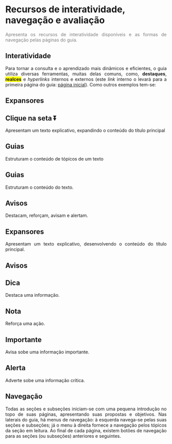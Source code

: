 # Recursos de interatividade, navegação e avaliação

::: {style="text-align: justify;"}
[Apresenta os recursos de interatividade disponíveis e as formas de navegação pelas páginas do guia.]{style="color: gray"}

## Interatividade

Para tornar a consulta e o aprendizado mais dinâmicos e eficientes, o guia utiliza diversas ferramentas, muitas delas comuns, como, **destaques**, [**realces**]{style="background-color:yellow"} e *hyperlinks* internos e externos (este *link* interno o levará para a primeira página do guia: [página inicial](index.qmd)). Como outros exemplos tem-se:

## Expansores

::: {.callout collapse="true"}
## Clique na seta ⏬

Apresentam um texto explicativo, expandindo o conteúdo do título principal
:::

## Guias

Estruturam o conteúdo de tópicos de um texto

::: panel-tabset
## Guias

Estruturam o conteúdo do texto.

## Avisos

Destacam, reforçam, avisam e alertam.

## Expansores

Apresentam um texto explicativo, desenvolvendo o conteúdo do título principal.
:::

## Avisos

::: callout-tip
## Dica

Destaca uma informação.
:::

::: callout-note
## Nota

Reforça uma ação.
:::

::: callout-warning
## Importante

Avisa sobe uma informação importante.
:::

::: callout-important
## Alerta

Adverte sobe uma informação crítica.
:::

## Navegação

Todas as seções e subseções iniciam-se com uma pequena introdução no topo de suas páginas, apresentando suas propostas e objetivos. Nas laterais do guia, há menus de navegação: à esquerda navega-se pelas suas seções e subseções; já o menu à direita fornece a navegação pelos tópicos da seção em leitura. Ao final de cada página, existem botões de navegação para as seções (ou subseções) anteriores e seguintes.
:::
